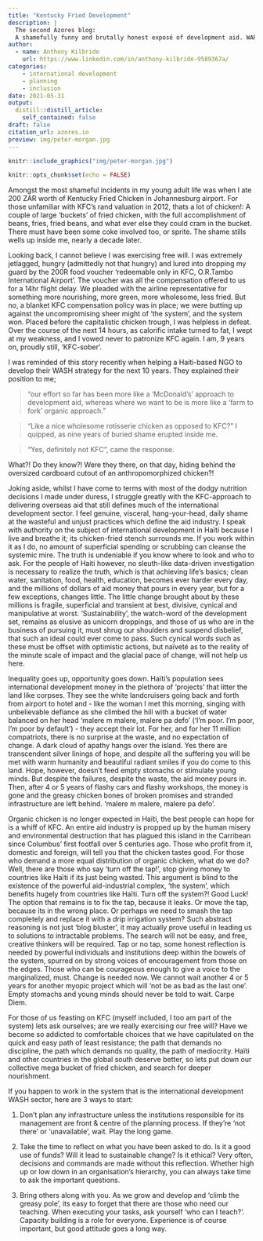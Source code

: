 ```yaml
---
title: "Kentucky Fried Development"
description: |
  The second Azores blog: 
  A shamefully funny and brutally honest exposé of development aid. WARNING: This blog post may offend vegetarians.)
author:
  - name: Anthony Kilbride
    url: https://www.linkedin.com/in/anthony-kilbride-9589367a/
categories:
    - international development
    - planning
    - inclusion
date: 2021-05-31
output:
  distill::distill_article:
    self_contained: false
draft: false
citation_url: azores.io
preview: img/peter-morgan.jpg
---
```


```r

knitr::include_graphics("img/peter-morgan.jpg")

```


```r
knitr::opts_chunk$set(echo = FALSE)
```

Amongst the most shameful incidents in my young adult life was when I ate 200 ZAR worth of Kentucky Fried Chicken in Johannesburg airport. For those unfamiliar with KFC's rand valuation in 2012, thats a lot of chicken!: A couple of large 'buckets' of fried chicken, with the full accomplishment of beans, fries, fried beans, and what ever else they could cram in the bucket. There must have been some coke involved too, or sprite. The shame stills wells up inside me, nearly a decade later. 

Looking back, I cannot believe I was exercising free will. I was extremely jetlagged, hungry (admittedly not that hungry) and lured into dropping my guard by the 200R food voucher 'redeemable only in KFC, O.R.Tambo International Airport'. The voucher was all the compensation offered to us for a 14hr flight delay. We pleaded with the airline representative for something more nourishing, more green, more wholesome, less fried. But no, a blanket KFC compensation policy was in place; we were butting up against the uncompromising sheer might of 'the system', and the system won. Placed before the capitalistic chicken trough, I was helpless in defeat. Over the course of the next 14 hours, as calorific intake turned to fat, I wept at my weakness, and I vowed never to patronize KFC again. I am, 9 years on, proudly still, 'KFC-sober'.

I was reminded of this story recently when helping a Haiti-based NGO to develop their WASH strategy for the next 10 years. They explained their position to me; 

> "our effort so far has been more like a 'McDonald's' approach to development aid, whereas where we want to be is more like a 'farm to fork' organic approach."

> "Like a nice wholesome rotisserie chicken as opposed to KFC?" I quipped, as nine years of buried shame erupted inside me. 

> "Yes, definitely not KFC", came the response. 

What?! Do they know?! Were they there, on that day, hiding behind the oversized cardboard cutout of an anthropomorphized chicken?! 

Joking aside, whilst I have come to terms with most of the dodgy nutrition decisions I made under duress, I struggle greatly with the KFC-approach to delivering overseas aid that still defines much of the international development sector. I feel genuine, visceral, hang-your-head, daily shame at the wasteful and unjust practices which define the aid industry. I speak with authority on the subject of international development in Haïti because I live and breathe it; its chicken-fried stench surrounds me. If you work within it as I do, no amount of superficial spending or scrubbing can cleanse the systemic mire. The truth is undeniable if you know where to look and who to ask. For the people of Haiti however, no sleuth-like data-driven investigation is necessary to realize the truth, which is that achieving life's basics; clean water, sanitation, food, health, education, becomes ever harder every day, and the millions of dollars of aid money that pours in every year, but for a few exceptions, changes little. The little change brought about by these millions is fragile, superficial and transient at best, divisive, cynical and manipulative at worst. 'Sustainability', the watch-word of the development set, remains as elusive as unicorn droppings, and those of us who are in the business of pursuing it, must shrug our shoulders and suspend disbelief, that such an ideal could ever come to pass. Such cynical words such as these must be offset with optimistic actions, but naïveté as to the reality of the minute scale of impact and the glacial pace of change, will not help us here. 

Inequality goes up, opportunity goes down. Haïti's population sees international development money in the plethora of ‘projects’ that litter the land like corpses. They see the white landcruisers going back and forth from airport to hotel and - like the woman I met this morning, singing with unbelievable defiance as she climbed the hill with a bucket of water balanced on her head 'malere m malere, malere pa defo' ('I'm poor. I'm poor, I'm poor by default') - they accept their lot. For her, and for her 11 million compatriots, there is no surprise at the waste, and no expectation of change. A dark cloud of apathy hangs over the island. Yes there are transcendent silver linings of hope, and despite all the suffering you will be met with warm humanity and beautiful radiant smiles if you do come to this land. Hope, however, doesn't feed empty stomachs or stimulate young minds. But despite the failures, despite the waste, the aid money pours in. Then, after 4 or 5 years of flashy cars and flashy workshops, the money is gone and the greasy chicken bones of broken promises and stranded infrastructure are left behind. 'malere m malere, malere pa defo'.

Organic chicken is no longer expected in Haïti, the best people can hope for is a whiff of KFC. An entire aid industry is propped up by the human misery and environmental destruction that has plagued this island in the Carribean since Columbus' first footfall over 5 centuries ago. Those who profit from it, domestic and foreign, will tell you that the chicken tastes good. For those who demand a more equal distribution of organic chicken, what do we do? Well, there are those who say 'turn off the tap!', stop giving money to countries like Haïti if its just being wasted. This argument is blind to the existence of the powerful aid-industrial complex, 'the system', which benefits hugely from countries like Haïti. Turn off the system?! Good Luck! The option that remains is to fix the tap, because it leaks. Or move the tap, because its in the wrong place. Or perhaps we need to smash the tap completely and replace it with a drip irrigation system? Such abstract reasoning is not just 'blog bluster', it may actually prove useful in leading us to solutions to intractable problems. The search will not be easy, and free, creative thinkers will be required. Tap or no tap, some honest reflection is needed by powerful individuals and institutions deep within the bowels of the system, spurred on by strong voices of encouragement from those on the edges. Those who can be courageous enough to give a voice to the marginalized, must. Change is needed now. We cannot wait another 4 or 5 years for another myopic project which will 'not be as bad as the last one'. Empty stomachs and young minds should never be told to wait. Carpe Diem. 

For those of us feasting on KFC (myself included, I too am part of the system) lets ask ourselves; are we really exercising our free will? Have we become so addicted to comfortable choices that we have capitulated on the quick and easy path of least resistance; the path that demands no discipline, the path which demands no quality, the path of mediocrity. Haïti and other countries in the global south deserve better, so lets put down our collective mega bucket of fried chicken, and search for deeper nourishment. 

If you happen to work in the system that is the international development WASH sector, here are 3 ways to start: 

1. Don't plan any infrastructure unless the institutions responsible for its management are front & centre of the planning process. If they're 'not there' or 'unavailable', wait. Play the long game.

2. Take the time to reflect on what you have been asked to do. Is it a good use of funds? Will it lead to sustainable change?  Is it ethical? Very often, decisions and commands are made without this reflection. Whether high up or low down in an organisation's hierarchy, you can always take time to ask the important questions. 

3. Bring others along with you. As we grow and develop and 'climb the greasy pole', its easy to forget that there are those who need our teaching. When executing your tasks, ask yourself 'who can I teach?'. Capacity building is a role for everyone. Experience is of course important, but good attitude goes a long way. 




